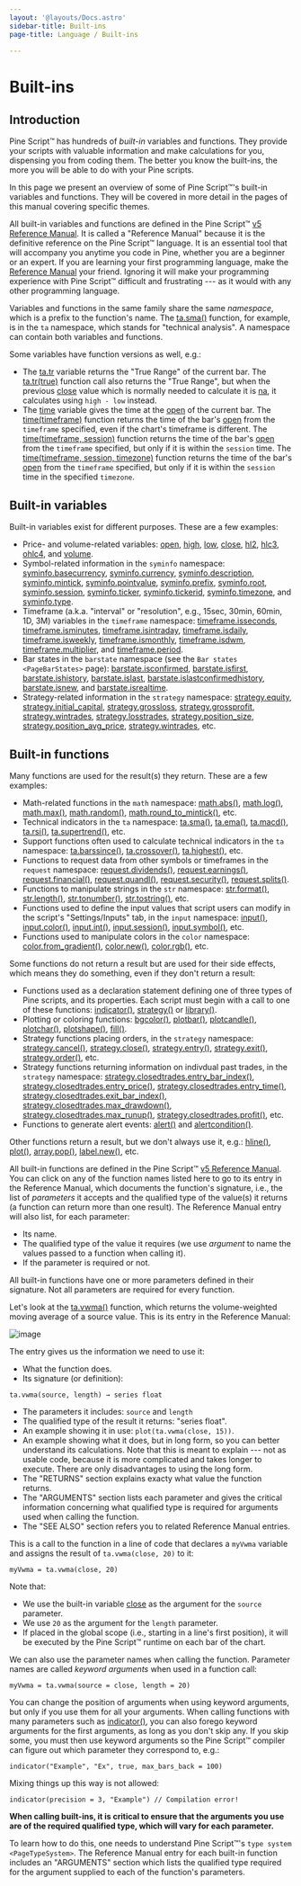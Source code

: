 ```yaml
---
layout: '@layouts/Docs.astro'
sidebar-title: Built-ins
page-title: Language / Built-ins

---
```


# Built-ins 



## Introduction

Pine Script™ has hundreds of *built-in* variables and functions. They
provide your scripts with valuable information and make calculations for
you, dispensing you from coding them. The better you know the built-ins,
the more you will be able to do with your Pine scripts.

In this page we present an overview of some of Pine Script™\'s built-in
variables and functions. They will be covered in more detail in the
pages of this manual covering specific themes.

All built-in variables and functions are defined in the Pine Script™ [v5
Reference
Manual](https://www.tradingview.com/pine-script-reference/v5/). It is
called a \"Reference Manual\" because it is the definitive reference on
the Pine Script™ language. It is an essential tool that will accompany
you anytime you code in Pine, whether you are a beginner or an expert.
If you are learning your first programming language, make the [Reference
Manual](https://www.tradingview.com/pine-script-reference/v5/) your
friend. Ignoring it will make your programming experience with Pine
Script™ difficult and frustrating --- as it would with any other
programming language.

Variables and functions in the same family share the same *namespace*,
which is a prefix to the function\'s name. The
[ta.sma()](https://www.tradingview.com/pine-script-reference/v5/#fun_ta%7Bdot%7Dsma)
function, for example, is in the `ta` namespace, which stands for
\"technical analysis\". A namespace can contain both variables and
functions.

Some variables have function versions as well, e.g.:

-   The
    [ta.tr](https://www.tradingview.com/pine-script-reference/v5/#fun_ta%7Bdot%7Dtr)
    variable returns the \"True Range\" of the current bar. The
    [ta.tr(true)](https://www.tradingview.com/pine-script-reference/v5/#fun_ta%7Bdot%7Dtr)
    function call also returns the \"True Range\", but when the previous
    [close](https://www.tradingview.com/pine-script-reference/v5/#var_close)
    value which is normally needed to calculate it is
    [na](https://www.tradingview.com/pine-script-reference/v5/#var_na),
    it calculates using `high - low` instead.
-   The
    [time](https://www.tradingview.com/pine-script-reference/v5/#var_time)
    variable gives the time at the
    [open](https://www.tradingview.com/pine-script-reference/v5/#var_open)
    of the current bar. The
    [time(timeframe)](https://www.tradingview.com/pine-script-reference/v5/#fun_time)
    function returns the time of the bar\'s
    [open](https://www.tradingview.com/pine-script-reference/v5/#var_open)
    from the `timeframe` specified, even if the chart\'s timeframe is
    different. The [time(timeframe,
    session)](https://www.tradingview.com/pine-script-reference/v5/#fun_time)
    function returns the time of the bar\'s
    [open](https://www.tradingview.com/pine-script-reference/v5/#var_open)
    from the `timeframe` specified, but only if it is within the
    `session` time. The [time(timeframe, session,
    timezone)](https://www.tradingview.com/pine-script-reference/v5/#fun_time)
    function returns the time of the bar\'s
    [open](https://www.tradingview.com/pine-script-reference/v5/#var_open)
    from the `timeframe` specified, but only if it is within the
    `session` time in the specified `timezone`.

## Built-in variables 

Built-in variables exist for different purposes. These are a few
examples:

-   Price- and volume-related variables:
    [open](https://www.tradingview.com/pine-script-reference/v5/#var_open),
    [high](https://www.tradingview.com/pine-script-reference/v5/#var_high),
    [low](https://www.tradingview.com/pine-script-reference/v5/#var_low),
    [close](https://www.tradingview.com/pine-script-reference/v5/#var_close),
    [hl2](https://www.tradingview.com/pine-script-reference/v5/#var_hl2),
    [hlc3](https://www.tradingview.com/pine-script-reference/v5/#var_hlc3),
    [ohlc4](https://www.tradingview.com/pine-script-reference/v5/#var_ohlc4),
    and
    [volume](https://www.tradingview.com/pine-script-reference/v5/#var_volume).
-   Symbol-related information in the `syminfo` namespace:
    [syminfo.basecurrency](https://www.tradingview.com/pine-script-reference/v5/#var_syminfo%7Bdot%7Dbasecurrency),
    [syminfo.currency](https://www.tradingview.com/pine-script-reference/v5/#var_syminfo%7Bdot%7Dcurrency),
    [syminfo.description](https://www.tradingview.com/pine-script-reference/v5/#var_syminfo%7Bdot%7Ddescription),
    [syminfo.mintick](https://www.tradingview.com/pine-script-reference/v5/#var_syminfo%7Bdot%7Dmintick),
    [syminfo.pointvalue](https://www.tradingview.com/pine-script-reference/v5/#var_syminfo%7Bdot%7Dpointvalue),
    [syminfo.prefix](https://www.tradingview.com/pine-script-reference/v5/#var_syminfo%7Bdot%7Dprefix),
    [syminfo.root](https://www.tradingview.com/pine-script-reference/v5/#var_syminfo%7Bdot%7Droot),
    [syminfo.session](https://www.tradingview.com/pine-script-reference/v5/#var_syminfo%7Bdot%7Dsession),
    [syminfo.ticker](https://www.tradingview.com/pine-script-reference/v5/#var_syminfo%7Bdot%7Dticker),
    [syminfo.tickerid](https://www.tradingview.com/pine-script-reference/v5/#var_syminfo%7Bdot%7Dtickerid),
    [syminfo.timezone](https://www.tradingview.com/pine-script-reference/v5/#var_syminfo%7Bdot%7Dtimezone),
    and
    [syminfo.type](https://www.tradingview.com/pine-script-reference/v5/#var_syminfo%7Bdot%7Dtype).
-   Timeframe (a.k.a. \"interval\" or \"resolution\", e.g., 15sec,
    30min, 60min, 1D, 3M) variables in the `timeframe` namespace:
    [timeframe.isseconds](https://www.tradingview.com/pine-script-reference/v5/#var_timeframe%7Bdot%7Disseconds),
    [timeframe.isminutes](https://www.tradingview.com/pine-script-reference/v5/#var_timeframe%7Bdot%7Disminutes),
    [timeframe.isintraday](https://www.tradingview.com/pine-script-reference/v5/#var_timeframe%7Bdot%7Disintraday),
    [timeframe.isdaily](https://www.tradingview.com/pine-script-reference/v5/#var_timeframe%7Bdot%7Disdaily),
    [timeframe.isweekly](https://www.tradingview.com/pine-script-reference/v5/#var_timeframe%7Bdot%7Disweekly),
    [timeframe.ismonthly](https://www.tradingview.com/pine-script-reference/v5/#var_timeframe%7Bdot%7Dismonthly),
    [timeframe.isdwm](https://www.tradingview.com/pine-script-reference/v5/#var_timeframe%7Bdot%7Disdwm),
    [timeframe.multiplier](https://www.tradingview.com/pine-script-reference/v5/#var_timeframe%7Bdot%7Dmultiplier),
    and
    [timeframe.period](https://www.tradingview.com/pine-script-reference/v5/#var_timeframe%7Bdot%7Dperiod).
-   Bar states in the `barstate` namespace (see the
    `Bar states <PageBarStates>` page):
    [barstate.isconfirmed](https://www.tradingview.com/pine-script-reference/v5/#var_barstate%7Bdot%7Disconfirmed),
    [barstate.isfirst](https://www.tradingview.com/pine-script-reference/v5/#var_barstate%7Bdot%7Disfirst),
    [barstate.ishistory](https://www.tradingview.com/pine-script-reference/v5/#var_barstate%7Bdot%7Dishistory),
    [barstate.islast](https://www.tradingview.com/pine-script-reference/v5/#var_barstate%7Bdot%7Dislast),
    [barstate.islastconfirmedhistory](https://www.tradingview.com/pine-script-reference/v5/#var_barstate%7Bdot%7Dislastconfirmedhistory),
    [barstate.isnew](https://www.tradingview.com/pine-script-reference/v5/#var_barstate%7Bdot%7Disnew),
    and
    [barstate.isrealtime](https://www.tradingview.com/pine-script-reference/v5/#var_barstate%7Bdot%7Disrealtime).
-   Strategy-related information in the `strategy` namespace:
    [strategy.equity](https://www.tradingview.com/pine-script-reference/v5/#var_strategy%7Bdot%7Dequity),
    [strategy.initial_capital](https://www.tradingview.com/pine-script-reference/v5/#var_strategy%7Bdot%7Dinitial_capital),
    [strategy.grossloss](https://www.tradingview.com/pine-script-reference/v5/#var_strategy%7Bdot%7Dgrossloss),
    [strategy.grossprofit](https://www.tradingview.com/pine-script-reference/v5/#var_strategy%7Bdot%7Dgrossprofit),
    [strategy.wintrades](https://www.tradingview.com/pine-script-reference/v5/#var_strategy%7Bdot%7Dwintrades),
    [strategy.losstrades](https://www.tradingview.com/pine-script-reference/v5/#var_strategy%7Bdot%7Dlosstrades),
    [strategy.position_size](https://www.tradingview.com/pine-script-reference/v5/#var_strategy%7Bdot%7Dposition_size),
    [strategy.position_avg_price](https://www.tradingview.com/pine-script-reference/v5/#var_strategy%7Bdot%7Dposition_avg_price),
    [strategy.wintrades](https://www.tradingview.com/pine-script-reference/v5/#var_strategy%7Bdot%7Dwintrades),
    etc.

## Built-in functions 

Many functions are used for the result(s) they return. These are a few
examples:

-   Math-related functions in the `math` namespace:
    [math.abs()](https://www.tradingview.com/pine-script-reference/v5/#fun_math%7Bdot%7Dabs),
    [math.log()](https://www.tradingview.com/pine-script-reference/v5/#fun_math%7Bdot%7Dlog),
    [math.max()](https://www.tradingview.com/pine-script-reference/v5/#fun_math%7Bdot%7Dmax),
    [math.random()](https://www.tradingview.com/pine-script-reference/v5/#fun_math%7Bdot%7Drandom),
    [math.round_to_mintick()](https://www.tradingview.com/pine-script-reference/v5/#fun_math%7Bdot%7Dround_to_mintick),
    etc.
-   Technical indicators in the `ta` namespace:
    [ta.sma()](https://www.tradingview.com/pine-script-reference/v5/#fun_ta%7Bdot%7Dsma),
    [ta.ema()](https://www.tradingview.com/pine-script-reference/v5/#fun_ta%7Bdot%7Dema),
    [ta.macd()](https://www.tradingview.com/pine-script-reference/v5/#fun_ta%7Bdot%7Dmacd),
    [ta.rsi()](https://www.tradingview.com/pine-script-reference/v5/#fun_ta%7Bdot%7Drsi),
    [ta.supertrend()](https://www.tradingview.com/pine-script-reference/v5/#fun_ta%7Bdot%7Dsupertrend),
    etc.
-   Support functions often used to calculate technical indicators in
    the `ta` namespace:
    [ta.barssince()](https://www.tradingview.com/pine-script-reference/v5/#fun_ta%7Bdot%7Dbarssince),
    [ta.crossover()](https://www.tradingview.com/pine-script-reference/v5/#fun_ta%7Bdot%7Dcrossover),
    [ta.highest()](https://www.tradingview.com/pine-script-reference/v5/#fun_ta%7Bdot%7Dhighest),
    etc.
-   Functions to request data from other symbols or timeframes in the
    `request` namespace:
    [request.dividends()](https://www.tradingview.com/pine-script-reference/v5/#fun_request%7Bdot%7Ddividends),
    [request.earnings()](https://www.tradingview.com/pine-script-reference/v5/#fun_request%7Bdot%7Dearnings),
    [request.financial()](https://www.tradingview.com/pine-script-reference/v5/#fun_request%7Bdot%7Dfinancial),
    [request.quandl()](https://www.tradingview.com/pine-script-reference/v5/#fun_request%7Bdot%7Dquandl),
    [request.security()](https://www.tradingview.com/pine-script-reference/v5/#fun_request%7Bdot%7Dsecurity),
    [request.splits()](https://www.tradingview.com/pine-script-reference/v5/#fun_request%7Bdot%7Dsplits).
-   Functions to manipulate strings in the `str` namespace:
    [str.format()](https://www.tradingview.com/pine-script-reference/v5/#fun_str%7Bdot%7Dformat),
    [str.length()](https://www.tradingview.com/pine-script-reference/v5/#fun_str%7Bdot%7Dlength),
    [str.tonumber()](https://www.tradingview.com/pine-script-reference/v5/#fun_str%7Bdot%7Dtonumber),
    [str.tostring()](https://www.tradingview.com/pine-script-reference/v5/#fun_str%7Bdot%7Dtostring),
    etc.
-   Functions used to define the input values that script users can
    modify in the script\'s \"Settings/Inputs\" tab, in the `input`
    namespace:
    [input()](https://www.tradingview.com/pine-script-reference/v5/#fun_input),
    [input.color()](https://www.tradingview.com/pine-script-reference/v5/#fun_input%7Bdot%7Dcolor),
    [input.int()](https://www.tradingview.com/pine-script-reference/v5/#fun_input%7Bdot%7Dint),
    [input.session()](https://www.tradingview.com/pine-script-reference/v5/#fun_input%7Bdot%7Dsession),
    [input.symbol()](https://www.tradingview.com/pine-script-reference/v5/#fun_input%7Bdot%7Dsymbol),
    etc.
-   Functions used to manipulate colors in the `color` namespace:
    [color.from_gradient()](https://www.tradingview.com/pine-script-reference/v5/#fun_color%7Bdot%7Dfrom_gradient),
    [color.new()](https://www.tradingview.com/pine-script-reference/v5/#fun_color%7Bdot%7Drgb),
    [color.rgb()](https://www.tradingview.com/pine-script-reference/v5/#fun_color%7Bdot%7Dnew),
    etc.

Some functions do not return a result but are used for their side
effects, which means they do something, even if they don\'t return a
result:

-   Functions used as a declaration statement defining one of three
    types of Pine scripts, and its properties. Each script must begin
    with a call to one of these functions:
    [indicator()](https://www.tradingview.com/pine-script-reference/v5/#fun_indicator),
    [strategy()](https://www.tradingview.com/pine-script-reference/v5/#fun_strategy)
    or
    [library()](https://www.tradingview.com/pine-script-reference/v5/#fun_library).
-   Plotting or coloring functions:
    [bgcolor()](https://www.tradingview.com/pine-script-reference/v5/#fun_bgcolor),
    [plotbar()](https://www.tradingview.com/pine-script-reference/v5/#fun_plotbar),
    [plotcandle()](https://www.tradingview.com/pine-script-reference/v5/#fun_plotcandle),
    [plotchar()](https://www.tradingview.com/pine-script-reference/v5/#fun_plotchar),
    [plotshape()](https://www.tradingview.com/pine-script-reference/v5/#fun_plotshape),
    [fill()](https://www.tradingview.com/pine-script-reference/v5/#fun_fill).
-   Strategy functions placing orders, in the `strategy` namespace:
    [strategy.cancel()](https://www.tradingview.com/pine-script-reference/v5/#fun_strategy%7Bdot%7Dcancel),
    [strategy.close()](https://www.tradingview.com/pine-script-reference/v5/#fun_strategy%7Bdot%7Dclose),
    [strategy.entry()](https://www.tradingview.com/pine-script-reference/v5/#fun_strategy%7Bdot%7Dentry),
    [strategy.exit()](https://www.tradingview.com/pine-script-reference/v5/#fun_strategy%7Bdot%7Dexit),
    [strategy.order()](https://www.tradingview.com/pine-script-reference/v5/#fun_strategy%7Bdot%7Dorder),
    etc.
-   Strategy functions returning information on indivdual past trades,
    in the `strategy` namespace:
    [strategy.closedtrades.entry_bar_index()](https://www.tradingview.com/pine-script-reference/v5/#fun_strategy%7Bdot%7Dclosedtrades%7Bdot%7Dentry_bar_index),
    [strategy.closedtrades.entry_price()](https://www.tradingview.com/pine-script-reference/v5/#fun_strategy%7Bdot%7Dclosedtrades%7Bdot%7Dentry_price),
    [strategy.closedtrades.entry_time()](https://www.tradingview.com/pine-script-reference/v5/#fun_strategy%7Bdot%7Dclosedtrades%7Bdot%7Dentry_time),
    [strategy.closedtrades.exit_bar_index()](https://www.tradingview.com/pine-script-reference/v5/#fun_strategy%7Bdot%7Dclosedtrades%7Bdot%7Dexit_bar_index),
    [strategy.closedtrades.max_drawdown()](https://www.tradingview.com/pine-script-reference/v5/#fun_strategy%7Bdot%7Dclosedtrades%7Bdot%7Dmax_drawdown),
    [strategy.closedtrades.max_runup()](https://www.tradingview.com/pine-script-reference/v5/#fun_strategy%7Bdot%7Dclosedtrades%7Bdot%7Dmax_runup),
    [strategy.closedtrades.profit()](https://www.tradingview.com/pine-script-reference/v5/#fun_strategy%7Bdot%7Dclosedtrades%7Bdot%7Dprofit),
    etc.
-   Functions to generate alert events:
    [alert()](https://www.tradingview.com/pine-script-reference/v5/#fun_alert)
    and
    [alertcondition()](https://www.tradingview.com/pine-script-reference/v5/#fun_alertcondition).

Other functions return a result, but we don\'t always use it, e.g.:
[hline()](https://www.tradingview.com/pine-script-reference/v5/#fun_hline),
[plot()](https://www.tradingview.com/pine-script-reference/v5/#fun_plot),
[array.pop()](https://www.tradingview.com/pine-script-reference/v5/#fun_array%7Bdot%7Dpop),
[label.new()](https://www.tradingview.com/pine-script-reference/v5/#fun_label%7Bdot%7Dnew),
etc.

All built-in functions are defined in the Pine Script™ [v5 Reference
Manual](https://www.tradingview.com/pine-script-reference/v5/). You can
click on any of the function names listed here to go to its entry in the
Reference Manual, which documents the function\'s signature, i.e., the
list of *parameters* it accepts and the qualified type of the value(s)
it returns (a function can return more than one result). The Reference
Manual entry will also list, for each parameter:

-   Its name.
-   The qualified type of the value it requires (we use *argument* to
    name the values passed to a function when calling it).
-   If the parameter is required or not.

All built-in functions have one or more parameters defined in their
signature. Not all parameters are required for every function.

Let\'s look at the
[ta.vwma()](https://www.tradingview.com/pine-script-reference/v5/#fun_ta%7Bdot%7Dvwma)
function, which returns the volume-weighted moving average of a source
value. This is its entry in the Reference Manual:

![image](@assets/language/BuiltIns-BuiltInFunctions.png)

The entry gives us the information we need to use it:

-   What the function does.
-   Its signature (or definition):

``` text
ta.vwma(source, length) → series float
```

-   The parameters it includes: `source` and `length`
-   The qualified type of the result it returns: \"series float\".
-   An example showing it in use: `plot(ta.vwma(close, 15))`.
-   An example showing what it does, but in long form, so you can better
    understand its calculations. Note that this is meant to explain ---
    not as usable code, because it is more complicated and takes longer
    to execute. There are only disadvantages to using the long form.
-   The \"RETURNS\" section explains exacty what value the function
    returns.
-   The \"ARGUMENTS\" section lists each parameter and gives the
    critical information concerning what qualified type is required for
    arguments used when calling the function.
-   The \"SEE ALSO\" section refers you to related Reference Manual
    entries.

This is a call to the function in a line of code that declares a
`myVwma` variable and assigns the result of `ta.vwma(close, 20)` to it:

``` pine
myVwma = ta.vwma(close, 20)
```

Note that:

-   We use the built-in variable
    [close](https://www.tradingview.com/pine-script-reference/v5/#var_close)
    as the argument for the `source` parameter.
-   We use `20` as the argument for the `length` parameter.
-   If placed in the global scope (i.e., starting in a line\'s first
    position), it will be executed by the Pine Script™ runtime on each
    bar of the chart.

We can also use the parameter names when calling the function. Parameter
names are called *keyword arguments* when used in a function call:

``` pine
myVwma = ta.vwma(source = close, length = 20)
```

You can change the position of arguments when using keyword arguments,
but only if you use them for all your arguments. When calling functions
with many parameters such as
[indicator()](https://www.tradingview.com/pine-script-reference/v5/#fun_indicator),
you can also forego keyword arguments for the first arguments, as long
as you don\'t skip any. If you skip some, you must then use keyword
arguments so the Pine Script™ compiler can figure out which parameter
they correspond to, e.g.:

``` pine
indicator("Example", "Ex", true, max_bars_back = 100)
```

Mixing things up this way is not allowed:

``` pine
indicator(precision = 3, "Example") // Compilation error!
```

**When calling built-ins, it is critical to ensure that the arguments
you use are of the required qualified type, which will vary for each
parameter.**

To learn how to do this, one needs to understand Pine Script™\'s
`type system <PageTypeSystem>`. The
Reference Manual entry for each built-in function includes an
\"ARGUMENTS\" section which lists the qualified type required for the
argument supplied to each of the function\'s parameters.


